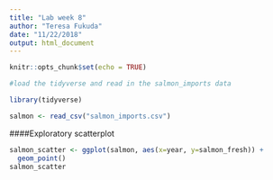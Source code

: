 ```yaml
---
title: "Lab week 8"
author: "Teresa Fukuda"
date: "11/22/2018"
output: html_document
---
```


```r
knitr::opts_chunk$set(echo = TRUE)
```

```r

#load the tidyverse and read in the salmon_imports data

library(tidyverse)

salmon <- read_csv("salmon_imports.csv")

```
 ####Exploratory scatterplot
 
```r

salmon_scatter <- ggplot(salmon, aes(x=year, y=salmon_fresh)) +
  geom_point()
salmon_scatter

```
 
